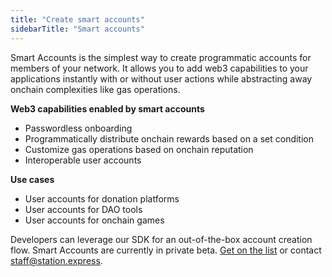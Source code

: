 ```yaml
---
title: "Create smart accounts"
sidebarTitle: "Smart accounts"
---
```


Smart Accounts is the simplest way to create programmatic accounts for members of your network. It allows you to add web3 capabilities to your applications instantly with or without user actions while abstracting away onchain complexities like gas operations. 

**Web3 capabilities enabled by smart accounts**

- Passwordless onboarding
- Programmatically distribute onchain rewards based on a set condition
- Customize gas operations based on onchain reputation
- Interoperable user accounts

**Use cases**

- User accounts for donation platforms
- User accounts for DAO tools
- User accounts for onchain games

Developers can leverage our SDK for an out-of-the-box account creation flow. Smart Accounts are currently in private beta. [Get on the list](https://6vdcjqzyfj3.typeform.com/to/x3xer1Rs) or contact staff@station.express.
